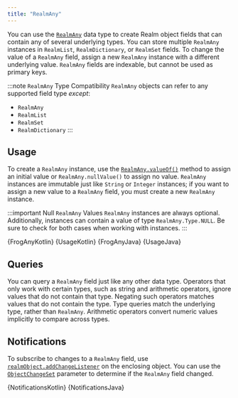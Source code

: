 ```yaml
---
title: "RealmAny"
---
```



You can use the [`RealmAny`](https://www.mongodb.com/docs/realm-sdks/java/latest/io/realm/RealmAny.html)
data type to create Realm object fields that can contain any of several
underlying types. You can store multiple `RealmAny` instances in
`RealmList`, `RealmDictionary`, or `RealmSet` fields. To change
the value of a `RealmAny` field, assign a new `RealmAny` instance
with a different underlying value. `RealmAny` fields are indexable, but
cannot be used as primary keys.

:::note `RealmAny` Type Compatibility
`RealmAny` objects can refer to any supported field type _except_:

- `RealmAny`
- `RealmList`
- `RealmSet`
- `RealmDictionary`
  :::

## Usage

To create a `RealmAny` instance, use the
[`RealmAny.valueOf()`](https://www.mongodb.com/docs/realm-sdks/java/latest/io/realm/RealmAny.html#valueOf-->)
method to assign an initial value or `RealmAny.nullValue()` to assign no
value. `RealmAny` instances are immutable just like `String` or
`Integer` instances; if you want to assign a new value to a
`RealmAny` field, you must create a new `RealmAny` instance.

:::important Null `RealmAny` Values
`RealmAny` instances are always optional. Additionally, instances
can contain a value of type `RealmAny.Type.NULL`. Be sure to check for
both cases when working with instances.
:::

<Tabs groupId="java-sdk-languages">
  <TabItem value="kotlin" label="Kotlin">
    <CodeBlock title="Realm Object" language="kotlin">
      {FrogAnyKotlin}
    </CodeBlock>
    <CodeBlock title="Usage" language="kotlin">
      {UsageKotlin}
    </CodeBlock>
  </TabItem>
  <TabItem value="java" label="Java">
    <CodeBlock title="Realm Object" language="java">
      {FrogAnyJava}
    </CodeBlock>
    <CodeBlock title="Usage" language="java">
      {UsageJava}
    </CodeBlock>
  </TabItem>
</Tabs>

## Queries

You can query a `RealmAny` field just like any other data type.
Operators that only work with certain types, such as string
and arithmetic operators, ignore values that do not contain that type.
Negating such operators matches values that do not contain the type.
Type queries match the underlying type, rather than `RealmAny`.
Arithmetic operators convert numeric values implicitly to compare
across types.

## Notifications

To subscribe to changes to a `RealmAny` field, use
[`realmObject.addChangeListener`](https://www.mongodb.com/docs/realm-sdks/java/latest/io/realm/RealmObject.html#addChangeListener-io.realm.RealmChangeListener-)
on the enclosing object. You can use the
[`ObjectChangeSet`](https://www.mongodb.com/docs/realm-sdks/java/latest/io/realm/ObjectChangeSet.html)
parameter to determine if the `RealmAny` field changed.

<Tabs groupId="java-sdk-languages">
  <TabItem value="kotlin" label="Kotlin">
    <CodeBlock language="kotlin">{NotificationsKotlin}</CodeBlock>
  </TabItem>
  <TabItem value="java" label="Java">
    <CodeBlock language="java">{NotificationsJava}</CodeBlock>
  </TabItem>
</Tabs>
